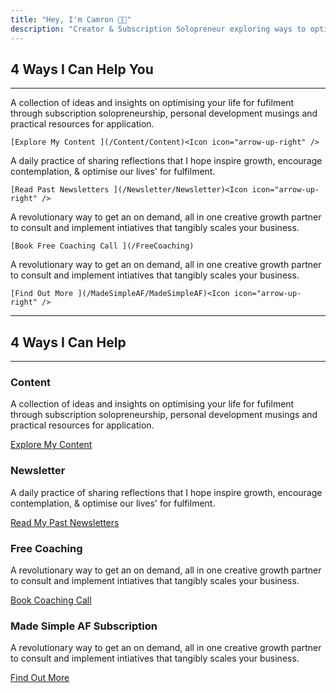 ```yaml
---
title: "Hey, I'm Camron 👋🏼"
description: "Creator & Subscription Solopreneur exploring ways to optimise our lives' for fulfilment."
---
```


## 4 Ways I Can Help You

---

<Steps>
  <Step title="Content" titleSize="h2">
    A collection of ideas and insights on optimising your life for fufilment through subscription solopreneurship, personal development musings and practical resources for application.

    [Explore My Content ](/Content/Content)<Icon icon="arrow-up-right" />
  </Step>
  <Step title="Newsletter" titleSize="h2">
    A daily practice of sharing reflections that I hope inspire growth, encourage contemplation, & optimise our lives' for fulfilment.

    [Read Past Newsletters ](/Newsletter/Newsletter)<Icon icon="arrow-up-right" />
  </Step>
  <Step title="Free Coaching" titleSize="h2">
    A revolutionary way to get an on demand, all in one creative growth partner to consult and implement intiatives that tangibly scales your business.

    [Book Free Coaching Call ](/FreeCoaching)
  </Step>
  <Step title="Made Simple AF Subscription" titleSize="h2">
    A revolutionary way to get an on demand, all in one creative growth partner to consult and implement intiatives that tangibly scales your business.

    [Find Out More ](/MadeSimpleAF/MadeSimpleAF)<Icon icon="arrow-up-right" />
  </Step>
</Steps>

---

## 4 Ways I Can Help

---

### Content

A collection of ideas and insights on optimising your life for fufilment through subscription solopreneurship, personal development musings and practical resources for application.

[Explore My Content ](/Content/Content)

### Newsletter

A daily practice of sharing reflections that I hope inspire growth, encourage contemplation, & optimise our lives' for fulfilment.

[Read My Past Newsletters ](/Newsletter/Newsletter)

### Free Coaching

A revolutionary way to get an on demand, all in one creative growth partner to consult and implement intiatives that tangibly scales your business.

[Book Coaching Call ](/FreeCoaching)

### Made Simple AF Subscription

A revolutionary way to get an on demand, all in one creative growth partner to consult and implement intiatives that tangibly scales your business.

[Find Out More ](/MadeSimpleAF/MadeSimpleAF)